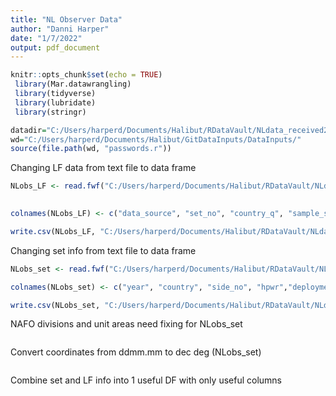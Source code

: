 ```yaml
---
title: "NL Observer Data"
author: "Danni Harper"
date: "1/7/2022"
output: pdf_document
---
```


```r
knitr::opts_chunk$set(echo = TRUE)
 library(Mar.datawrangling)
 library(tidyverse)
 library(lubridate)
 library(stringr)

datadir="C:/Users/harperd/Documents/Halibut/RDataVault/NLdata_received2021/"
wd="C:/Users/harperd/Documents/Halibut/GitDataInputs/DataInputs/"
source(file.path(wd, "passwords.r"))
```


Changing LF data from text file to data frame
```r
NLobs_LF <- read.fwf("C:/Users/harperd/Documents/Halibut/RDataVault/NLdata_received2021/maritimes_Ahal_LF_95_20 (002).lfdata", widths=c(1,4,2,4,1,3,8,1,2,3,3,2,5,3,4,1,2,2,2,1,3,4,6,4,3,1,4,1,rep((3),times=250)))
                  

colnames(NLobs_LF) <- c("data_source", "set_no", "country_q", "sample_spp", "sex", "deployment_no", "vessel", "ton_class", "gear", "mesh_size", "NAFO_div", "unit_area", "ASOC", "num_measured", "start_time", "sample_type", "year", "month", "day", "quarter", "country", "depth_m", "total_wt_kg", "sample_wt_kg", "otoliths", "len_gr_int", "spp_sought", "blank",  seq(1,250))

write.csv(NLobs_LF, "C:/Users/harperd/Documents/Halibut/RDataVault/NLdata_received2021/NLobserver_lf.csv")
```

Changing set info from text file to data frame
```r
NLobs_set <- read.fwf("C:/Users/harperd/Documents/Halibut/RDataVault/NLdata_received2021/maritimes_Ahal_SC_95_20 (002).sdet", widths=c(2,2,10,4,4,3,2,2,3,3,3,1,3,4,1,1,2,2,2,3,2,4,4,4,4,4,1,4,2,2,2,3,4,1,1,1,4,5,4,1,3,3,3,3,3,3,8,3,5,6,6,6,6,6,5,5,2,2,1,3,5))

colnames(NLobs_set) <- c("year", "country", "side_no", "hpwr","deployment_no", "set_no","vessel_class", "gear", "codend_mesh", "body_mesh_size", "roller_size", "chafing_gear", "num_gillnets", "num_hooks", "net_damage", "in_out_eez", "day", "month", "NAFO_div", "unit_area", "tow_speed", "lat_ddmm", "long_ddmm", "av_fishing_depth_m", "start_time", "set_dur", "data_type", "directed_spp", "num_spp", "quota", "trip_type", "av_len_gillnet", "num_pots", "window", "num_windows", "record_type", "species", "kept_wt_kg", "discard_wt_kg", "blank1", "num_ind", "blank2", "blank3", "blank4", "blank5", "blank6", "stratarea", "pots", "est_wt_crab", "ASOC", "start_lat_ddmmmm", "start_long_ddmmmm", "end_lat_ddmmmm", "end_long_ddmmmm", "logbook_id", "logbook_id2", "haul_day", "haul_month", "catch_comp", "subtrip_no", "ASO_company")

write.csv(NLobs_set, "C:/Users/harperd/Documents/Halibut/RDataVault/NLdata_received2021/NLobserver_setdetail.csv")
```

NAFO divisions and unit areas need fixing for NLobs_set
```r

```

Convert coordinates from ddmm.mm to dec deg (NLobs_set)
```r

```

Combine set and LF info into 1 useful DF with only useful columns
```r

```

